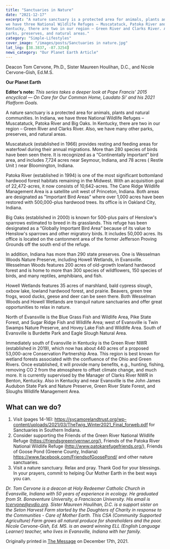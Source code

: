 ```yaml
---
title: "Sanctuaries in Nature"
date: "2021-12-17"
excerpt: "A nature sanctuary is a protected area for animals, plants and natural communities. In Indiana,
we have three National Wildlife Refuges – Muscatatuck, Patoka River and Big Oaks. In
Kentucky, there are two in our region – Green River and Clarks River. Also, we have many other
parks, preserves, and natural areas."
category: "Simple-Lifestyles"
cover_image: "/images/posts/Sanctuaries in nature.jpg"
lat_lng: [38.3837, -87.3254]
news_category: "Our Planet Earth Article"
---
```


Deacon Tom Cervone, Ph.D., Sister Maureen Houlihan, D.C., and Nicole Cervone-Gish, Ed.M.S.

**Our Planet Earth**

**Editor’s note:**
_This series takes a deeper look at Pope Francis’ 2015 encyclical ― On Care for Our Common
Home, Laudato Si’ and his 2021 Platform Goals._

A nature sanctuary is a protected area for animals, plants and natural communities. In Indiana,
we have three National Wildlife Refuges – Muscatatuck, Patoka River and Big Oaks. In
Kentucky, there are two in our region – Green River and Clarks River. Also, we have many other
parks, preserves, and natural areas.

Muscatatuck (established in 1966) provides resting and feeding areas for waterfowl during their
annual migrations. More than 280 species of birds have been seen there. It is recognized as a
“Continentally Important” bird area, and includes 7,724 acres near Seymour, Indiana, and 78
acres ( Restle Unit ) near Bloomington, Indiana.

Patoka River (established in 1994) is one of the most significant bottomland hardwood forest
habitats remaining in the Midwest. With an acquisition goal of 22,472-acres, it now consists of
10,642-acres. The Cane Ridge Wildlife Management Area is a satellite unit west of Princeton,
Indiana. Both areas are designated as &quot;Important Bird Areas” where over 1,000 acres have been
restored with 500,000-plus hardwood trees. Its office is in Oakland City, Indiana.

Big Oaks (established in 2000) is known for 500-plus pairs of Henslow&#39;s sparrows estimated to
breed in its grasslands. This refuge has been designated as a “Globally Important Bird Area”
because of its value to Henslow&#39;s sparrows and other migratory birds. It includes 50,000 acres.
Its office is located on the cantonment area of the former Jefferson Proving Grounds off the
south end of the refuge.

In addition, Indiana has more than 290 state preserves. One is Wesselman Woods Nature
Preserve, including Howell Wetlands, in Evansville. Wesselman Woods features 200 acres of
old-growth lowland hardwood forest and is home to more than 300 species of wildflowers, 150
species of birds, and many reptiles, amphibians, and fish.

Howell Wetlands features 35 acres of marshland, bald cypress slough, oxbow lake, lowland
hardwood forest, and prairie. Beavers, green tree frogs, wood ducks, geese and deer can be seen
there. Both Wesselman Woods and Howell Wetlands are tranquil nature sanctuaries and offer
great opportunities to relax in nature.

North of Evansville is the Blue Grass Fish and Wildlife Area, Pike State Forest, and Sugar Ridge
Fish and Wildlife Area; west of Evansville is Twin Swamps Nature Preserve, and Hovey Lake
Fish and Wildlife Area. South of Evansville is Burdette Park and Eagle Slough Natural Area.

Immediately south of Evansville in Kentucky is the Green River NWR (established in 2019),
which now has about 440 acres of a proposed 53,000-acre Conservation Partnership Area. This
region is best known for wetland forests associated with the confluence of the Ohio and Green
Rivers. Once established, it will provide many benefits, e.g., hunting, fishing, removing CO 2
from the atmosphere to offset climate change, and much more. It is currently supervised by the
Manager of Clarks River NWR in Benton, Kentucky. Also in Kentucky and near Evansville is
the John James Audubon State Park and Nature Preserve, Green River State Forest, and Sloughs
Wildlife Management Area.

## What can we do?

1. Visit (pages 14-16): https://sycamorelandtrust.org/wp-content/uploads/2021/03/TheTwig_Winter2021_Final_forweb.pdf for Sanctuaries in Southern Indiana.
2. Consider supporting the Friends of the Green River National Wildlife Refuge
   (https://friendsgreenrivernwr.org/), Friends of the Patoka River National Wildlife Refuge
   (http://www.patokarefugefriends.org/), Friends of Goose Pond (Greene County, Indiana)
   https://www.facebook.com/FriendsofGoosePond/ and other nature sanctuaries.
3. Visit a nature sanctuary. Relax and pray. Thank God for your blessings. In your prayers, commit
   to helping Our Mother Earth in the best ways you can.

_Dr. Tom Cervone is a deacon at Holy Redeemer Catholic Church in Evansville, Indiana with 50
years of experience in ecology. He graduated from St. Bonaventure University, a Franciscan
University. His email is tcervone@evdio.org. Sister Maureen Houlihan, D.C. is a support sister
on the Seton Harvest Farm started by the Daughters of Charity in response to the Communities -
Care of Mother Earth. This CSA (Community Supported Agriculture) Farm grows all natural
produce for shareholders and the poor. Nicole Cervone-Gish, Ed. MS. is an award winning ELL
(English Language Learner) teacher, who lives in Evansville, Indiana with her family._

Originally printed in [The Message](https://evdiomessage.org/) on December 17th, 2021.

